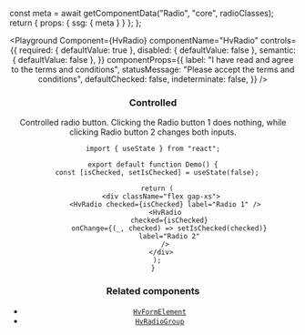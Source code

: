 

  const meta = await getComponentData("Radio", "core", radioClasses);
  return { props: { ssg: { meta } } };
};

<Header />

<Playground
  Component={HvRadio}
  componentName="HvRadio"
  controls={{
    required: { defaultValue: true },
    disabled: { defaultValue: false },
    semantic: { defaultValue: false },
  }}
  componentProps={{
    label: "I have read and agree to the terms and conditions",
    statusMessage: "Please accept the terms and conditions",
    defaultChecked: false,
    indeterminate: false,
  }}
/>

### Controlled

Controlled radio button. Clicking the Radio button 1 does nothing, while clicking Radio button 2 changes both inputs.

```tsx live
import { useState } from "react";

export default function Demo() {
  const [isChecked, setIsChecked] = useState(false);

  return (
    <div className="flex gap-xs">
      <HvRadio checked={isChecked} label="Radio 1" />
      <HvRadio
        checked={isChecked}
        onChange={(_, checked) => setIsChecked(checked)}
        label="Radio 2"
      />
    </div>
  );
}
```

### Related components

- [`HvFormElement`](/components/form-element)
- [`HvRadioGroup`](/components/radio-group)
